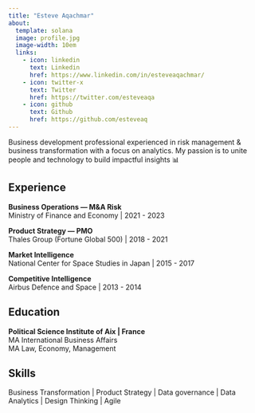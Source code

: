```yaml
---
title: "Esteve Aqachmar"
about: 
  template: solana
  image: profile.jpg
  image-width: 10em
  links:
    - icon: linkedin
      text: Linkedin
      href: https://www.linkedin.com/in/esteveaqachmar/
    - icon: twitter-x
      text: Twitter
      href: https://twitter.com/esteveaqa
    - icon: github
      text: Github
      href: https://github.com/esteveaq
---
```


Business development professional experienced in risk management & business transformation with a focus on analytics. My passion is to unite people and technology to build impactful insights 📊

## Experience

**Business Operations — M&A Risk**\
Ministry of Finance and Economy \| 2021 - 2023

**Product Strategy — PMO**\
Thales Group (Fortune Global 500) \| 2018 - 2021

**Market Intelligence**\
National Center for Space Studies in Japan \| 2015 - 2017

**Competitive Intelligence**\
Airbus Defence and Space \| 2013 - 2014

## Education

**Political Science Institute of Aix \| France**\
MA International Business Affairs\
MA Law, Economy, Management\

## Skills

Business Transformation \| Product Strategy \| Data governance \| Data Analytics \| Design Thinking \| Agile
